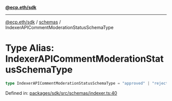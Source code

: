 [**@ecp.eth/sdk**](../../index.mdx)

***

[@ecp.eth/sdk](/sdk-reference/index.mdx) / [schemas](/sdk-reference/schemas/index.mdx) / IndexerAPICommentModerationStatusSchemaType

# Type Alias: IndexerAPICommentModerationStatusSchemaType

```ts
type IndexerAPICommentModerationStatusSchemaType = "approved" | "rejected" | "pending";
```

Defined in: [packages/sdk/src/schemas/indexer.ts:40](https://github.com/ecp-eth/comments-monorepo/blob/main/packages/sdk/src/schemas/indexer.ts#L40)
